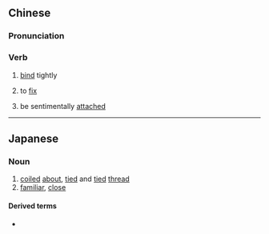 {{also|绸缪}}
==Chinese==
{{zh-forms|s=绸缪}}

===Pronunciation===
{{zh-pron
|m=chóumóu
|c=cau4 mau4
|cat=v
}}

===Verb===
{{zh-verb}}

# [[bind]] tightly
# {{lb|zh|figuratively}} to [[fix]]
#: {{zh-x|未雨綢繆|to fix before raining (literally: to prepare before it is too late)}}
#: {{zh-x|宜 未 雨 而 綢繆，毋 臨 渴 而 掘 井。|[One] should, [when it is] not yet raining, bind tightly [the window]. [One] should not [wait] until [one is] thirsty [to] dig [a] well.<br />(Literally: One should prepare before it is too late, see {{zh-l|未雨綢繆}} and {{zh-l|臨渴掘井}}.)|ref=[[:zh:w:朱柏廬治家格言|'''Zhūzǐ Jiāxùn''': the familial rules of Zhuzi]] ([[:zh:s:朱子家訓|full text here]])}}
# be sentimentally [[attached]]

----

==Japanese==
{{ja-kanjitab|ちゅう|びゅう|yomi=o}}

===Noun===
{{ja-noun|ちゅうびゅう}}

# [[coiled]] [[about]], [[tied]] and [[tied]] [[thread]]
# [[familiar]], [[close]]

====Derived terms====
* {{ja-r|合歓綢繆|ごうかんちゅうびゅう}}